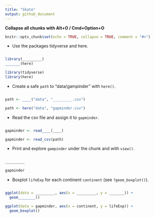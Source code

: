 ```yaml
---
title: "Skate"
output: github_document
---
```


**Collapse all chunks with Alt+O / Cmd+Option+O**



```r
knitr::opts_chunk$set(echo = TRUE, collapse = TRUE, comment = "#>")
```

* Use the packages tidyverse and here.

```r


```

```r
library(_________)
_______(here)
```

```r
library(tidyverse)
library(here)
```

* Create a safe `path` to "data/gampinder" with `here()`.

```r

```

```r
path <- ____("data", "_________.csv")
```

```r
path <- here("data", "gapminder.csv")
```

* Read the csv file and assign it to `gapminder`.

```r

```

```r
gapminder <- read____(____)
```

```r
gapminder <- read_csv(path)
```

* Print and explore `gampinder` under the chunk and with `view()`.

```r

```

```r
_________
```

```r
gapminder
```

* Boxplot `lifeExp` for each continent `continent` (see `?geom_boxplot()`).

```r


```

```r
ggplot(data = _________, aes(x = _________, y = _______)) +
  geom________()
```

```r
ggplot(data = gapminder, aes(x = continent, y = lifeExp)) +
  geom_boxplot()
```
